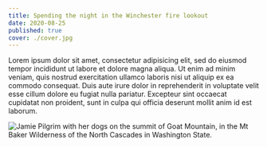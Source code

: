 ```yaml
---
title: Spending the night in the Winchester fire lookout
date: 2020-08-25
published: true
cover: ./cover.jpg
---
```


Lorem ipsum dolor sit amet, consectetur adipisicing elit, sed do eiusmod tempor incididunt ut labore et dolore magna aliqua. Ut enim ad minim veniam, quis nostrud exercitation ullamco laboris nisi ut aliquip ex ea commodo consequat. Duis aute irure dolor in reprehenderit in voluptate velit esse cillum dolore eu fugiat nulla pariatur. Excepteur sint occaecat cupidatat non proident, sunt in culpa qui officia deserunt mollit anim id est laborum.

![Jamie Pilgrim with her dogs on the summit of Goat Mountain, in the Mt Baker Wilderness of the North Cascades in Washington State. ](./pilgrim-memoirs-1.jpg)
